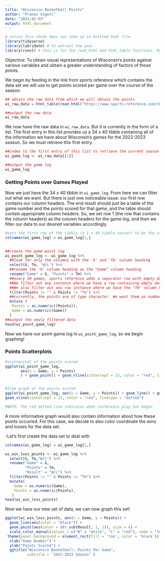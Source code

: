 ```yaml
---
title: "Wisconsin Basketball Points"
author: "Pranav Vogeti"
date: "2023-02-03"
output: html_document
---
```


```r
# notice this chunk does not show up in knitted html file
library(tidyverse)
library(lubridate) # to extract the year
library(rvest) # this is for the read_html and html_table functions. May have to install it.
```

Objective: To obtain visual representations of Wisconsin's points against various variables and obtain a greater understanding of factors of those points. 



We begin by feeding in the link from sports reference which contains the data set we will use to get points scored per game over the course of the season.
```r
## obtain the raw data from which we will obtain the points
wi_raw_data = html_table(read_html("https://www.sports-reference.com/cbb/schools/wisconsin/men/2023-gamelogs.html#sgl-basic"))

##output the raw data
wi_raw_data
```

We now have the raw data in `wi_raw_data`. But it is currently in the form of a list. The first entry in this list provides us a 34 x 40 tibble containing all of the information we have about Wisconsin's games for the 2022-2023 season. So we must retrieve this first entry. 

```r
##index to the first entry of this list to retrieve the current season game log
wi_game_log <- wi_raw_data[[1]]

##output the game log
wi_game_log
```
### Getting Points over Games Played

Now we just have the 34 x 40 tibble in `wi_game_log`. From here we can filter out what we want. But there is just one noticeable issue: our first row contains our column headers. The end result should just be a table of the game number and the points scored for that game, and the table should contain appropriate column headers. So, we set row 1 (the row that contains the column headers) as the column headers for the game log, and then we filter our data to our desired variables accordingly. 

```r
#sets the first row of the tibble (a 1 x 40 tibble vector) to be the column headers for our data. 
colnames(wi_game_log) = wi_game_log[1,]

 
##create the game-point log
wi_point_game_log <- wi_game_log %>% 
  ##look for only the columns with the 'G' and 'Tm' column heading
  select(G, Tm, 'W/L') %>%
  ##rename the 'G' column heading as the "Game" column heading
  rename("Game" = G, "Points" = Tm) %>%
  ##every 20 games, sports reference adds a separator row with empty data
  ##We filter out any instance where we have a row containing empty data
  ##We also filter out any row instance where we have the "Tm" column heading"
  filter(Points != "" & Points != "Tm") %>%
  ##currently, the points are of type character. We want them as numbers to fiddle with. 
  mutate (
   Points = as.numeric((Points)),
   Game = as.numeric((Game))
  )
##output the newly filtered data
head(wi_point_game_log)
```

Now we have our point-game log in `wi_point_game_log`, so we begin graphing!


### Points Scatterplots
```r
#scatterplot of the points scored
ggplot(wi_point_game_log, 
       aes(x = Game, y = Points)
       ) + geom_point() + geom_vline(xintercept = 13, color = "red", linetype = "dotted")


#line graph of the points scored
ggplot(wi_point_game_log, aes(x = Game, y = Points)) + geom_line() + geom_point() +
geom_vline(xintercept = 13, color = "red", linetype = "dotted")

#NOTE: the red dotted line indicates when conference play has begun

```

A more informative graph would also contain information about how these points occurred. For this case, we decide to also color coordinate the wins and losses for the data set. 

-Let's first create the data set to deal with

```r
colnames(wi_game_log) = wi_game_log[1,]

wi_win_loss_points <- wi_game_log %>%
  select(G, Tm,"W/L") %>%
  rename("Game" = G,
         "Points" = Tm, 
         "Result" = "W/L") %>%
  filter(Points != "" & Points != "Tm") %>%
  mutate(
    Game = as.numeric(Game),
    Points = as.numeric(Points),
   )
head(wi_win_loss_points)
```

Now we have our new set of data, we can now graph this set!

```r
ggplot(wi_win_loss_points, aes(x = Game, y = Points)) + 
  geom_line(aes(color = "black")) + 
  geom_point(aes(color = str_sub(Result, 1, 1)), size = 4) +
  scale_color_manual(values = c("W" = "white", "L" = "red"), name = "test title") +
 theme(panel.background = element_rect(fill = 'tan', color = 'black')) +
  xlab("Game Number") +
  ylab("Points Scored") +
  ggtitle("Wisconsin Basketball: Points Per Game", 
          subtitle = "2022-2023 Season" )
  
```




